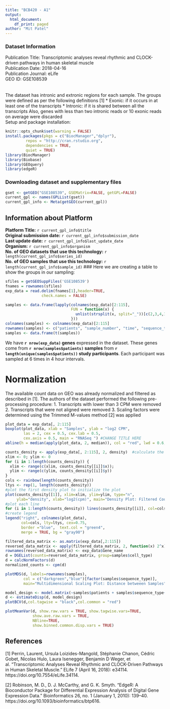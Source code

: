 ```yaml
---
title: "BCB420 - A1"
output:
  html_document:
    df_print: paged
author: "Mit Patel"
---
```

### Dataset Information 
Publication Title: Transcriptomic analyses reveal rhythmic and CLOCK-driven pathways in human skeletal muscle\
Publication Date: 2018-04-16\
Publication Journal: eLife\
GEO ID: GSE108539
\
\
\
The dataset has intronic and extronic regions for each sample. The groups were defined as per the following definitions [1]
* Exonic: if it occurs in at least one of the transcripts
* Intronic: if it is shared between all the transcripts
Also, genes with less than two intronic reads or 10 exonic reads on average were discarded
\
Setup and package installation: 
```r
knitr::opts_chunk$set(warning = FALSE)
install.packages(pkgs = c("BiocManager","dplyr"),
         repos = "http://cran.rstudio.org",
         dependencies = TRUE,
         quiet = TRUE)
library(BiocManager)
library(Biobase)
library(GEOquery)
library(edgeR)
```

### Downloading dataset and supplementary files 
```r
gset <- getGEO("GSE108539", GSEMatrix=FALSE, getGPL=FALSE)
current_gpl <- names(GPLList(gset))
current_gpl_info <- Meta(getGEO(current_gpl))
```

## Information about Platform
**Platform Title:** `r current_gpl_info$title`\
**Original submission date:** `r current_gpl_info$submission_date`\
**Last update date:** `r current_gpl_info$last_update_date`\
**Organism:** `r current_gpl_info$organism`\
**No. of GEO datasets that use this technology:** `r length(current_gpl_info$series_id)`\
**No. of GEO samples that use this technology:** `r length(current_gpl_info$sample_id)`
### Here we are creating a table to show the groups in our sampling:
```r

sfiles = getGEOSuppFiles('GSE108539')
fnames = rownames(sfiles)
exp_data = read.delim(fnames[1],header=TRUE,
                check.names = FALSE)

samples <- data.frame(lapply(colnames(exp_data)[2:115],
                             FUN = function(x) {
                               unlist(strsplit(x, split="_"))[c(2,3,4,1)]
                             }))
colnames(samples) <- colnames(exp_data)[2:115]
rownames(samples) <- c("patients", "sample_number", "time", "sequence_type")
samples <- data.frame(t(samples))
```
We have **`r nrow(exp_data)` genes** expressed in the dataset. These genes come from **`r nrow(samples$patients)` samples** from **`r length(unique(samples$patients))` study participants**. Each participant was sampled at 6 times in 4 hour intervals. 

# Normalization
The available count data on GEO was already normalized and filtered as described in [1]. The authors of the dataset performed the following pre-processing procedure: 
1. Transcripts with lower than 3 CPM were removed
2. Transcripts that were not aligned were removed
3. Scaling factors were determined using the Trimmed M-values method [2] was applied

```r
plot_data = exp_data[, 2:115]
boxplot(plot_data, xlab = "Samples", ylab = "log2 CPM", 
        las = 2, cex = 0.5, cex.lab = 0.5,
        cex.axis = 0.5, main = "RNASeq ") #CHANGE TITLE HERE
abline(h = median(apply(plot_data, 2, median)), col = "red", lwd = 0.6, lty = "solid")
```
```r
counts_density <- apply(exp_data[, 2:115], 2, density)  #calculate the limits across all the samples
xlim <- 0; ylim <- 0
for (i in 1:length(counts_density)) {
  xlim <- range(c(xlim, counts_density[[i]]$x)); 
  ylim <- range(c(ylim, counts_density[[i]]$y))
}
cols <- rainbow(length(counts_density))
ltys <- rep(1, length(counts_density))
#plot the first density plot to initialize the plot
plot(counts_density[[1]], xlim=xlim, ylim=ylim, type="n", 
     ylab="density", xlab="log2(cpm)", main="Density Plot: Filtered Counts", cex.lab = 0.85)
#plot each line
for (i in 1:length(counts_density)) lines(counts_density[[i]], col=cols[i], lty=ltys[i])
#create legend
legend("right", colnames(plot_data),  
       col=cols, lty=ltys, cex=0.75, 
       border ="blue",  text.col = "green4", 
       merge = TRUE, bg = "gray90")

```

```r
filtered_data_matrix <- as.matrix(exp_data[,2:115])
reversed_data_matrix <- apply(filtered_data_matrix, 2, function(x) 2^x)
rownames(reversed_data_matrix) <- exp_data$Gene_name
d = DGEList(counts=reversed_data_matrix, group=samples$cell_type)
d = calcNormFactors(d)
normalized_counts <- cpm(d)

plotMDS(d, labels=rownames(samples),
        col = c("darkgreen","blue")[factor(samples$sequence_type)],
        main="Multidimensional Scaling Plot: Distance betweeen Samples")
```

```r
model_design <- model.matrix(~samples$patients + samples$sequence_type+0)
d <- estimateDisp(d, model_design)
plotBCV(d,col.tagwise = "black",col.common = "red")

```

```r
plotMeanVar(d, show.raw.vars = TRUE, show.tagwise.vars=TRUE, 
            show.ave.raw.vars = TRUE,  
            NBline=TRUE,
            show.binned.common.disp.vars = TRUE)
```

## References
[1] Perrin, Laurent, Ursula Loizides-Mangold, Stéphanie Chanon, Cédric Gobet, Nicolas Hulo, Laura Isenegger, Benjamin D Weger, et al. “Transcriptomic Analyses Reveal Rhythmic and CLOCK-Driven Pathways in Human Skeletal Muscle.” ELife 7 (April 16, 2018): e34114. https://doi.org/10.7554/eLife.34114.

[2] Robinson, M. D., D. J. McCarthy, and G. K. Smyth. “EdgeR: A Bioconductor Package for Differential Expression Analysis of Digital Gene Expression Data.” Bioinformatics 26, no. 1 (January 1, 2010): 139–40. https://doi.org/10.1093/bioinformatics/btp616.

